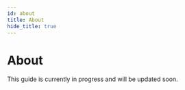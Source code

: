 ```yaml
---
id: about
title: About
hide_title: true
---
```


# About

This guide is currently in progress and will be updated soon.
<!--
In this guide we will go through the process of migrating your users from Auth0 to SuperTokens.

To get started, you will first need to setup SuperTokens on your frontend and backend. You can do so by following the [quick setup](/docs/thirdpartypasswordless/quick-setup/frontend)

There are two steps for migrating users:

1. Account Migration
2. Session Migration


## Step 1) Account Migration

- We will be overriding the SuperTokens login function so that if a user logs into your app with with their phone number or email, we check if an associated passwordless Auth0 account exists, retrieve their userInfo and create a new SuperTokens account.
- This results in the user being able to directly login to your app without having to sign up again.
- If you have stored a user's Auth0 `userId` in your database, you need to map the user's Auth0 `userId` with their SuperTokens `userId` during login.

You can learn more about how to implement these changes in the [Account Migration](./account-migration/modifications-to-login) section.

## Step 2) Session Migration
- If you have users with an existing Auth0 session you can use the following guide to migrate their Auth0 session to a SuperTokens session.
- This will result in the user's Auth0 session being revoked and a new SuperTokens session being created.

You can learn more about how to implement these changes in the [Session Migration](./session-migration) section
-->
